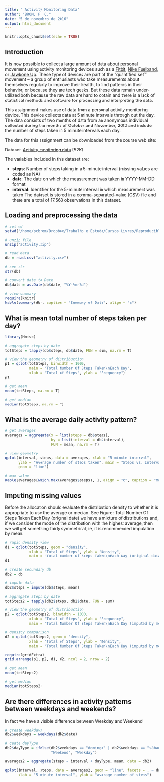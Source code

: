 ```yaml
---
title: ' Activity Monitoring Data'
author: "BROM, P. C."
date: "5 de novembro de 2016"
output: html_document
---
```


```r
knitr::opts_chunk$set(echo = TRUE)
```

## Introduction

It is now possible to collect a large amount of data about personal movement using activity monitoring devices such as a [Fitbit](http://www.fitbit.com/), [Nike Fuelband](http://www.nike.com/us/en_us/c/nikeplus-fuelband), or [Jawbone Up](https://jawbone.com/up). These type of devices are part of the “quantified self” movement – a group of enthusiasts who take measurements about themselves regularly to improve their health, to find patterns in their behavior, or because they are tech geeks. But these data remain under-utilized both because the raw data are hard to obtain and there is a lack of statistical methods and software for processing and interpreting the data.

This assignment makes use of data from a personal activity monitoring device. This device collects data at 5 minute intervals through out the day. The data consists of two months of data from an anonymous individual collected during the months of October and November, 2012 and include the number of steps taken in 5 minute intervals each day.

The data for this assignment can be downloaded from the course web site:

Dataset: [Activity monitoring data](https://d396qusza40orc.cloudfront.net/repdata%2Fdata%2Factivity.zip) [52K]

The variables included in this dataset are:

* **steps**: Number of steps taking in a 5-minute interval (missing values are coded as NA)
* **date**: The date on which the measurement was taken in YYYY-MM-DD format
* **interval**: Identifier for the 5-minute interval in which measurement was taken
The dataset is stored in a comma-separated-value (CSV) file and there are a total of 17,568 observations in this dataset.

## Loading and preprocessing the data

```r

# set wd
setwd("/home/pcbrom/Dropbox/Trabalho e Estudo/Cursos Livres/Reproducible Research/CurseProject")

# unzip file
unzip("activity.zip")

# read data
db = read.csv("activity.csv")

# see str
str(db)

# convert date to Date
db$date = as.Date(db$date, "%Y-%m-%d")

# view summary
require(knitr)
kable(summary(db), caption = "Summary of Data", align = "c")
```

## What is mean total number of steps taken per day?

```r
library(Hmisc)

# aggregate steps by date
totSteps = tapply(db$steps, db$date, FUN = sum, na.rm = T)

# view the geometry of distribuction
p1 = qplot(totSteps, binwidth = 1000, 
           main = "Total Number Of Steps Taken\nEach Day", 
           xlab = "Total of Steps", ylab = "Frequency")
p1

# get mean
mean(totSteps, na.rm = T)

# get median
median(totSteps, na.rm = T)
```

## What is the average daily activity pattern?

```r
# get averages
averages = aggregate(x = list(steps = db$steps), 
                     by = list(interval = db$interval), 
                     FUN = mean, na.rm = T)

# view geometry
qplot(interval, steps, data = averages, xlab = "5 minute interval", 
      ylab = "Average number of steps taken", main = "Steps vs. Interval", 
      geom = "line")

# max value
kable(averages[which.max(averages$steps), ], align = "c", caption = "Max Value")
```

## Imputing missing values

Before the allocation should evaluate the distribution density to whether it is appropriate to use the average or median. See Figure: Total Number Of Steps Taken Each Day (original date) we have a mixture of distributions and, if we consider the mode of the distribution with the highest average, then we will get something fairly symmetrical, ie, it is recommended imputation by mean.

```r
# rapid density view
d1 = qplot(totSteps, geom = "density", 
           xlab = "Total of Steps", ylab = "Density",
           main = "Total Number Of Steps Taken\nEach Day (original data)")
d1

# create secundary db
db2 = db

# impute data
db2$steps = impute(db$steps, mean)

# aggregate steps by date
totSteps2 = tapply(db2$steps, db2$date, FUN = sum)

# view the geometry of distribuction
p2 = qplot(totSteps2, binwidth = 1000, 
           xlab = "Total of Steps", ylab = "Frequency",
           main = "Total Number Of Steps Taken\nEach Day (imputed by mean)")

# density comparison
d2 = qplot(totSteps2, geom = "density", 
           xlab = "Total of Steps", ylab = "Density",
           main = "Total Number Of Steps Taken\nEach Day (imputed by mean)")

require(gridExtra)
grid.arrange(p1, p2, d1, d2, ncol = 2, nrow = 2)

# get mean
mean(totSteps2)

# get median
median(totSteps2)
```

## Are there differences in activity patterns between weekdays and weekends?

In fact we have a visible difference between Weekday and Weekend.

```r
# create weekdays
db2$weekdays = weekdays(db2$date)

# ceate dayType
db2$dayType = ifelse(db2$weekdays == "domingo" | db2$weekdays == "sábado",
                     "Weekend", "Weekday")

averages2 = aggregate(steps ~ interval + dayType, mean, data = db2)

qplot(interval, steps, data = averages2, geom = "line", facets = . ~ dayType,
      xlab = "5 minute interval", ylab = "avarage number of steps")

```
